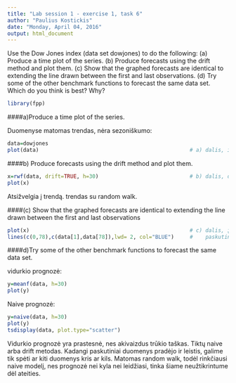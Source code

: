 ---
title: "Lab session 1 - exercise 1, task 6"
author: "Paulius Kostickis"
date: "Monday, April 04, 2016"
output: html_document
---

Use the Dow Jones index (data set dowjones) to do the following:
(a) Produce a time plot of the series.
(b) Produce forecasts using the drift method and plot them.
(c) Show that the graphed forecasts are identical to extending the
line drawn between the first and last observations.
(d) Try some of the other benchmark functions to forecast the same
data set. Which do you think is best? Why?

```{r,include=F}

library(fpp)
````
####a)Produce a time plot of the series.

Duomenyse matomas trendas, nėra sezoniškumo:
```{r}
data=dowjones
plot(data)                                                # a) dalis, išbrėžiami duomenys
```

####b) Produce forecasts using the drift method and plot them.
```{r}
x=rwf(data, drift=TRUE, h=30)                             # b) dalis, draft prognozė 
plot(x)
```

Atsižvelgia į trendą. trendas su random walk.

####(c) Show that the graphed forecasts are identical to extending the line drawn between the first and last observations
```{r,message=F}
plot(x)                                                   # c) dalis, įrodome, kad sujungus pirmą ir
lines(c(0,78),c(data[1],data[78]),lwd= 2, col="BLUE")     #    paskutinį tašką, gauname tokį patį rezultatą


```


####d)Try some of the other benchmark functions to forecast the same data set. 

vidurkio prognozė:
```{r}
y=meanf(data, h=30)                                       
plot(y)                                                       

```

Naive prognozė:
```{r}
y=naive(data, h=30)                                       
plot(y)                                                       
tsdisplay(data, plot.type="scatter")
```

Vidurkio prognozė yra prastesnė, nes akivaizdus trūkio taškas. Tiktų naive arba drift metodas. Kadangi paskutiniai duomenys pradėjo ir leistis, galime tik spėti ar kiti duomenys kris ar kils. Matomas random walk, todėl rinkčiausi naive modelį, nes prognozė nei kyla nei leidžiasi, tinka šiame neužtikrintume dėl ateities.

